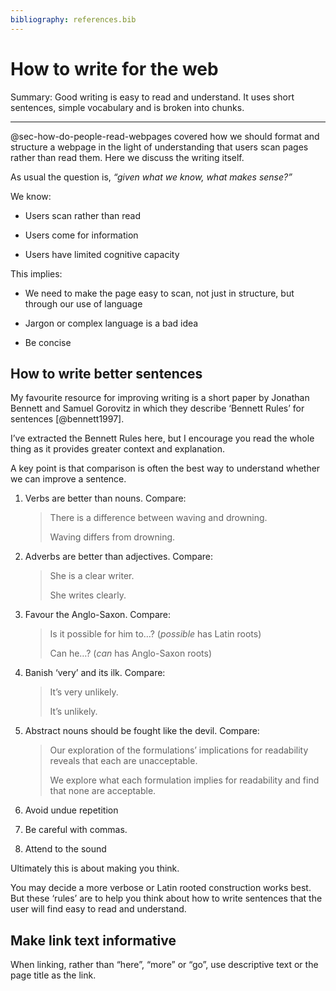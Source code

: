 ```yaml
---
bibliography: references.bib
---
```


# How to write for the web {#sec-how-to-write-for-the-web}

[Summary:]{.highlight} Good writing is easy to read and understand. It uses short sentences, simple vocabulary and is broken into chunks.

------------------------------------------------------------------------

@sec-how-do-people-read-webpages covered how we should format and structure a webpage in the light of understanding that users scan pages rather than read them. Here we discuss the writing itself.

As usual the question is, *"given what we know, what makes sense?"*

We know:

-   Users scan rather than read

-   Users come for information

-   Users have limited cognitive capacity

This implies:

-   We need to make the page easy to scan, not just in structure, but through our use of language

-   Jargon or complex language is a bad idea

-   Be concise

<!-- [NN/g UX Writing: Study Guide](https://www.nngroup.com/articles/ux-writing-study-guide/) -->

## How to write better sentences {#sec-how-to-write-better-sentences}

My favourite resource for improving writing is a short paper by Jonathan Bennett and Samuel Gorovitz in which they describe 'Bennett Rules' for sentences [@bennett1997].

I've extracted the Bennett Rules here, but I encourage you read the whole thing as it provides greater context and explanation.

A key point is that comparison is often the best way to understand whether we can improve a sentence.

1.  Verbs are better than nouns. Compare:

    > There is a difference between waving and drowning.
    >
    > Waving differs from drowning.

2.  Adverbs are better than adjectives. Compare:

    > She is a clear writer.
    >
    > She writes clearly.

3.  Favour the Anglo-Saxon. Compare:

    > Is it possible for him to...? (*possible* has Latin roots)
    >
    > Can he...? (*can* has Anglo-Saxon roots)

4.  Banish 'very' and its ilk. Compare:

    > It's very unlikely.
    >
    > It's unlikely.

5.  Abstract nouns should be fought like the devil. Compare:

    > Our exploration of the formulations' implications for readability reveals that each are unacceptable.
    >
    > We explore what each formulation implies for readability and find that none are acceptable.

6.  Avoid undue repetition

7.  Be careful with commas.

8.  Attend to the sound

Ultimately this is about making you think.

You may decide a more verbose or Latin rooted construction works best. But these 'rules' are to help you think about how to write sentences that the user will find easy to read and understand.

## Make link text informative {#sec-make-link-text-informative}

When linking, rather than "here", "more" or "go", use descriptive text or the page title as the link.
